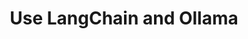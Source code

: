 ---
title: "Use LangChain and Ollama"
url: "https://colab.research.google.com/drive/1ieDJ4LoxARrHFqxXWif8Lv8e8aZTgmtH"
icon: "notebook"
---